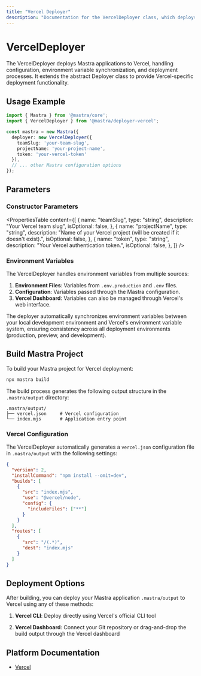 ```yaml
---
title: "Vercel Deployer"
description: "Documentation for the VercelDeployer class, which deploys Mastra applications to Vercel."
---
```


# VercelDeployer

The VercelDeployer deploys Mastra applications to Vercel, handling configuration, environment variable synchronization, and deployment processes. It extends the abstract Deployer class to provide Vercel-specific deployment functionality.

## Usage Example

```typescript
import { Mastra } from '@mastra/core';
import { VercelDeployer } from '@mastra/deployer-vercel';

const mastra = new Mastra({
  deployer: new VercelDeployer({
    teamSlug: 'your-team-slug',
    projectName: 'your-project-name',
    token: 'your-vercel-token'
  }),
  // ... other Mastra configuration options
});
```

## Parameters

### Constructor Parameters

<PropertiesTable
  content={[
    {
      name: "teamSlug",
      type: "string",
      description: "Your Vercel team slug",
      isOptional: false,
    },
    {
      name: "projectName",
      type: "string",
      description: "Name of your Vercel project (will be created if it doesn't exist).",
      isOptional: false,
    },
    {
      name: "token",
      type: "string",
      description: "Your Vercel authentication token.",
      isOptional: false,
    },
  ]}
/>


### Environment Variables

The VercelDeployer handles environment variables from multiple sources:

1. **Environment Files**: Variables from `.env.production` and `.env` files.
2. **Configuration**: Variables passed through the Mastra configuration.
3. **Vercel Dashboard**: Variables can also be managed through Vercel's web interface.

The deployer automatically synchronizes environment variables between your local development environment and Vercel's environment variable system, ensuring consistency across all deployment environments (production, preview, and development).

## Build Mastra Project

To build your Mastra project for Vercel deployment:

```bash
npx mastra build
```

The build process generates the following output structure in the `.mastra/output` directory:

```
.mastra/output/
├── vercel.json     # Vercel configuration
└── index.mjs       # Application entry point
```

### Vercel Configuration

The VercelDeployer automatically generates a `vercel.json` configuration file in `.mastra/output` with the following settings:

```json
{
  "version": 2,
  "installCommand": "npm install --omit=dev",
  "builds": [
    {
      "src": "index.mjs",
      "use": "@vercel/node",
      "config": {
        "includeFiles": ["**"]
      }
    }
  ],
  "routes": [
    {
      "src": "/(.*)",
      "dest": "index.mjs"
    }
  ]
}
```

## Deployment Options

After building, you can deploy your Mastra application `.mastra/output` to Vercel using any of these methods:

1. **Vercel CLI**: Deploy directly using Vercel's official CLI tool

2. **Vercel Dashboard**: Connect your Git repository or drag-and-drop the build output through the Vercel dashboard


## Platform Documentation

- [Vercel](https://vercel.com/docs)